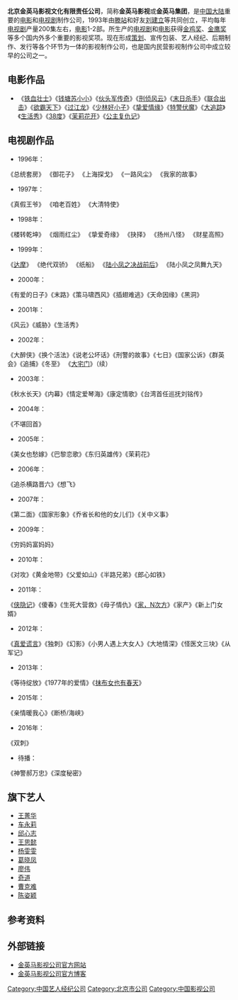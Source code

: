 {{Infobox_Company 
| company_name = 北京金英马影视文化有限责任公司
| company_logo = 
| company_type = [[電影公司|電影公司]]<br>[[經紀公司|經紀公司]]<br>[[影視公司|影視公司]]
| 口號 = 
| foundation = 1993年
| location   = [[北京|北京]]
| key_people = [[滕站|滕站]]
| sales =
| profit =
| asset =
| market_value =
| subsid =
| num_employees = 
| industry = [[電影|電影]]與[[電視劇|電視劇]]製作和發行、藝人管理
| products = 電影與電視劇
| revenue = 
| homepage = http://www.jymys.com
}}

'''北京金英马影视文化有限责任公司'''，简称'''金英马影视'''或'''金英马集团'''，是[[中国大陆|中国大陆]]重要的[[电影|电影]]和[[电视剧|电视剧]]制作公司，1993年由[[滕站|滕站]]和好友[[刘建立|刘建立]]等共同创立，平均每年[[电视剧|电视剧]]产量200集左右，[[电影|电影]]1-2部。所生产的[[电视剧|电视剧]]和[[电影|电影]]获得[[金鸡奖|金鸡奖]]、[[金鹰奖|金鹰奖]]等多个国内外多个重要的影视奖项。现在形成[[策划|策划]]、宣传包装、艺人经纪、后期制作、发行等各个环节为一体的影视制作公司，也是国内民营影视制作公司中成立较早的公司之一。

== 电影作品 ==
*《[[铁血壮士|铁血壮士]]》《[[钱塘苏小小|钱塘苏小小]]》《[[伙头军传奇|伙头军传奇]]》《[[刑侦风云|刑侦风云]]》《[[末日杀手|末日杀手]]》《[[联合出击|联合出击]]》《[[欲霸天下|欲霸天下]]》《[[过江龙|过江龙]]》《[[少林好小子|少林好小子]]》《[[挚爱情缘|挚爱情缘]]》《[[特警伏魔|特警伏魔]]》《[[大追踪|大追踪]]》《[[生活秀|生活秀]]》《[[38度|38度]]》《[[茉莉花开|茉莉花开]]》《[[公主复仇记|公主复仇记]]》

== 电视剧作品 ==
* 1996年：
《总统套房》 
《御花子》 
《上海探戈》 
《一路风尘》 
《我家的故事》 
* 1997年：
《真假王爷》 
《咱老百姓》 
《大清特使》 
* 1998年：
《楼转乾坤》 
《烟雨红尘》 
《挚爱奇缘》 
《抉择》 
《扬州八怪》 
《财星高照》 
* 1999年：
《[[達摩_(中視電視劇)|达摩]]》 
《绝代双骄》 
《纸船》 
《[[陆小凤之决战前后|陆小凤之决战前后]]》
《陆小凤之凤舞九天》
* 2000年：
《有爱的日子》《末路》《策马啸西风》《插翅难逃》《天命因缘》《黑洞》 
* 2001年：
《风云》《威胁》《生活秀》 
* 2002年：
《大醉侠》《换个活法》《说老公坏话》《刑警的故事》《七日》《国家公诉》《群英会》《追捕》《冬至》 《[[大宅门|大宅门]]》（续） 
* 2003年：
《秋水长天》《内幕》《情定爱琴海》《康定情歌》《台湾首任巡抚刘铭传》
* 2004年：
《不堪回首》 
* 2005年：
《美女也愁嫁》《巴黎恋歌》《东归英雄传》《茉莉花》 
* 2006年： 
《追杀横路晋六》《想飞》
*2007年：
《第二面》《国家形象》《乔省长和他的女儿们》《关中义事》 
*2009年：
《穷妈妈富妈妈》
*2010年：
《对攻》《黄金地带》《父爱如山》《半路兄弟》《郎心如铁》
*2011年：
《[[侠隐记|侠隐记]]》《傻春》《生死大营救》《母子情仇》《[[家，N次方|家，N次方]]》《家产》《新上门女婿》
*2012年：
《[[真爱谎言|真爱谎言]]》《独刺》《幻影》《小男人遇上大女人》《大地情深》《怪医文三块》《从军记》
*2013年：
《等待绽放》《1977年的爱情》《[[抹布女也有春天|抹布女也有春天]]》
*2015年：
《亲情暖我心》《断桥/海峡》
*2016年：
《双刺》
*待播：
《神警郝万忠》《深度秘密》

== 旗下艺人 ==
* [[王菁华|王菁华]]
* [[车永莉|车永莉]]
* [[邱心志|邱心志]]
* [[王思懿|王思懿]]
* [[杨雯雯|杨雯雯]]
* [[葛晓凤|葛晓凤]]
* [[廖伟|廖伟]]
* [[奇道|奇道]]
* [[曹克难|曹克难]]
* [[陈姿颖|陈姿颖]]

== 参考资料 ==
{{reflist}}

== 外部链接 ==
* [https://web.archive.org/web/20190401104358/http://www.jymys.com/  金英马影视公司官方网站]
* [http://blog.sina.com.cn/jinyingma   金英马影视公司官方博客] {{Wayback|url=http://blog.sina.com.cn/jinyingma |date=20090420015835 }}

{{中国唱片及影视公司}}

[[Category:中国艺人经纪公司|Category:中国艺人经纪公司]]
[[Category:北京市公司|Category:北京市公司]]
[[Category:中国影视公司|Category:中国影视公司]]